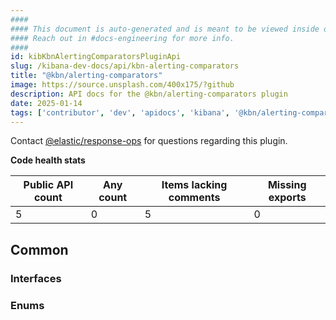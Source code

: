 ```yaml
---
####
#### This document is auto-generated and is meant to be viewed inside our experimental, new docs system.
#### Reach out in #docs-engineering for more info.
####
id: kibKbnAlertingComparatorsPluginApi
slug: /kibana-dev-docs/api/kbn-alerting-comparators
title: "@kbn/alerting-comparators"
image: https://source.unsplash.com/400x175/?github
description: API docs for the @kbn/alerting-comparators plugin
date: 2025-01-14
tags: ['contributor', 'dev', 'apidocs', 'kibana', '@kbn/alerting-comparators']
---
```




Contact [@elastic/response-ops](https://github.com/orgs/elastic/teams/response-ops) for questions regarding this plugin.

**Code health stats**

| Public API count  | Any count | Items lacking comments | Missing exports |
|-------------------|-----------|------------------------|-----------------|
| 5 | 0 | 5 | 0 |

## Common

### Interfaces
<DocDefinitionList data={kbnAlertingComparatorsObj.common.interfaces}/>

### Enums
<DocDefinitionList data={kbnAlertingComparatorsObj.common.enums}/>

